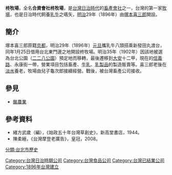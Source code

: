 {{no footnotes|time=2015-07-28T07:48:47+00:00}}
'''柊牧場'''，全名'''合資會社柊牧場'''，是[[台灣|台灣]][[台灣日治時期|日治時代]]的[[畜產|畜產]][[會社|會社]]之一，台灣的第一家[[牧場|牧場]]，也是日治時代飼養[[乳牛|乳牛]]之嚆矢，[[明治|明治]]29年（1896年）由[[塚本喜三郎|塚本喜三郎]]開設。

==簡介==
塚本喜三郎原籍[[京都|京都]]，明治29年（1896年）[[元旦|元旦]]攜乳牛八頭搭乘新發田丸渡台，同年1月25日借用台北東門邊之地開設柊牧場。明治35年（1902年）因該地被選為台北公園（[[二二八公園|二二八公園]]）預定地而移轉，最後遷移到[[大安_(臺北市)|大安]]十二甲，現在的[[信義路_(台北市)|信義路]]、永康街一帶，營業項目包括畜產、[[牛乳|牛乳]]、[[乳製品|乳製品]]的製造販賣等。喜三郎老後在[[淡水區|淡水]]養老，牧場由兒子龜次郎接續經營。戰後，被台灣畜產公司接收。

==參見==
*[[酪農業|酪農業]]

==參考資料==
* 緒方武歲（編），《始政五十年台灣草創史》，新高堂書店，1944。
* 陳柔縉，《台灣摩登老廣告》，皇冠，2008。

[[Category:台灣日治時期公司|Category:台灣日治時期公司]]
[[Category:台灣食品公司|Category:台灣食品公司]]
[[Category:台灣已結業公司|Category:台灣已結業公司]]
[[Category:1896年台灣建立|Category:1896年台灣建立]]
[[分類:台北市歷史|分類:台北市歷史]]